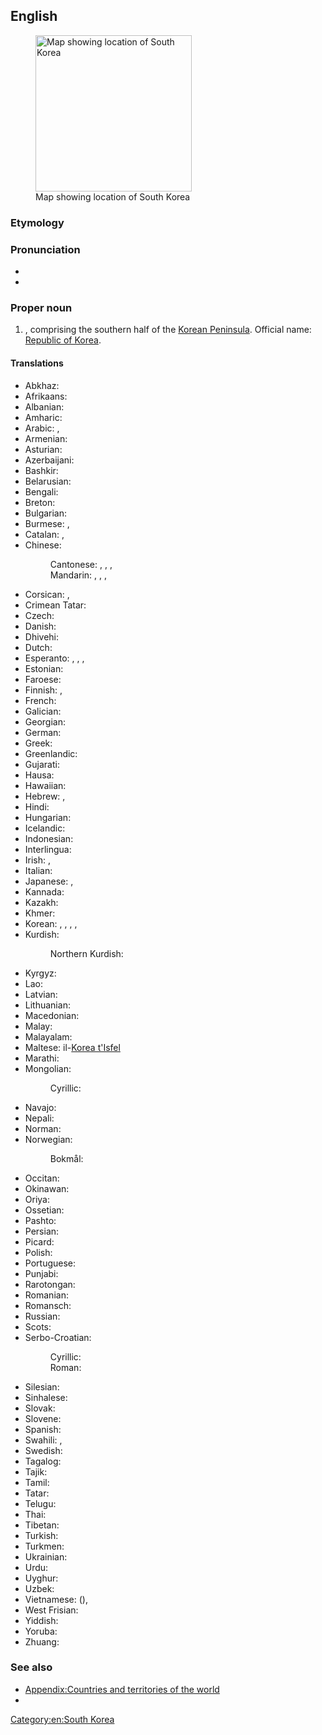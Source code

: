 ==English==
{{wikipedia}}
[[File:Locator map of South Korea.svg|250px|thumb|Map showing location of South Korea]]

===Etymology===
{{rfe|en}}

===Pronunciation===
* {{audio|en|En-us-South Korea.ogg|Audio (US)}}
* {{rhymes|en|iːə}}

===Proper noun===
{{en-proper noun|head=[[south|South]] [[Korea]]}}

# {{senseid|en|Q884}}{{place|en|country|r/East Asia}}, comprising the southern half of the [[Korean Peninsula]]. Official name: [[Republic of Korea]].

====Translations====
{{trans-top|id=Q884|a country in East Asia, comprising the southern half of the Korean Peninsula}}
* Abkhaz: {{t|ab|Аладатәи Кореа}}
* Afrikaans: {{t|af|Suid-Korea}}
* Albanian: {{t|sq|Koreja e Jugut|f}}
* Amharic: {{t|am|ደቡብ ኮርያ}}
* Arabic: {{t|ar|كُورِيَا الْجَنُوبِيَّة|f|tr=kōriyā l-janūbiyya}}, {{t|ar|كُورِيَا الْجَنُوبِيَّة|f}}
* Armenian: {{t|hy|Հարավային Կորեա}}
* Asturian: {{t+|ast|Corea del Sur}}
* Azerbaijani: {{t|az|Cənubi Koreya}}
* Bashkir: {{t|ba|Көньяҡ Корея}}
* Belarusian: {{t|be|Паўднёвая Карэ́я|f}}
* Bengali: {{t+|bn|দক্ষিণ কোরিয়া}}
* Breton: {{t|br|Korea ar Su}}
* Bulgarian: {{t+|bg|Ю́жна Коре́я|f}}
* Burmese: {{t|my|တောင်ကိုရီးယား}}, {{t|my|ကိုရီးယားသမ္မတ}}
* Catalan: {{t+|ca|Corea del Sud|f}},
* Chinese:
*: Cantonese: {{t+|yue|韓國}}, {{t|yue|韩国|tr=hon4 gwok3}}, {{t|yue|南韓}}, {{t|yue|南韩|tr=naam4 hon4}}
*: Mandarin: {{t+|cmn|韓國}}, {{t+|cmn|韩国|tr=Hánguó}}, {{t+|cmn|南韓}}, {{t+|cmn|南韩|tr=Nánhán}}
* Corsican: {{t|co|Corea di u Sudu|f}}, {{t|co|Curea di u Sudu|f}}
* Crimean Tatar: {{t|crh|Cenübiy Koreya}}
* Czech: {{t+|cs|Jižní Korea|f}}
* Danish: {{t+|da|Sydkorea|n}}
* Dhivehi: {{t|dv|ދެކުނު ކޮރެއާ}}
* Dutch: {{t+|nl|Zuid-Korea|n}}
* Esperanto: {{t|eo|Sud-Koreio}}, {{t|eo|Koreio Suda}}, {{t|eo|Koreujo Sud-Koreujo}}, {{t|eo|Koreujo Suda}}
* Estonian: {{t+|et|Lõuna-Korea}}
* Faroese: {{t|fo|Suðurkorea|n}}
* Finnish: {{t+|fi|Etelä-Korea}}, {{t+|fi|Korean tasavalta}}
* French: {{t+|fr|Corée du Sud|f}}
* Galician: {{t+|gl|Corea do Sur}}
* Georgian: {{t|ka|სამხრეთი კორეა}}
* German: {{t+|de|Südkorea|n}}
* Greek: {{t+|el|Νότια Κορέα|f}}
* Greenlandic: {{t|kl|Korea Kujalleq}}
* Gujarati: {{t|gu|દક્ષિણ કોરિયા}}
* Hausa: {{t|ha|Koriya ta Kudu}}
* Hawaiian: {{t|haw|Kōlea Hema}}
* Hebrew: {{t|he|דְּרוֹם קוֹרֵיאָה|f|tr=dróm koréa}}, {{t|he|קוריאה הדרומית|f|tr=koréa ha-dromít}}
* Hindi: {{t+|hi|दक्षिण कोरिया|m}}
* Hungarian: {{t+|hu|Dél-Korea}}
* Icelandic: {{t+|is|Suður-Kórea|f}}
* Indonesian: {{t+|id|Korea Selatan}}
* Interlingua: {{t|ia|Corea del Sud}}
* Irish: {{t|ga|Cóiré Theas|f|alt=An Chóiré Theas}}, {{t|ga|Poblacht na Cóiré|f}}
* Italian: {{t+|it|Corea del Sud|f}}
* Japanese: {{t+|ja|韓国|tr=かんこく, Kankoku}}, {{t|ja|コリア|tr=Koria}}
* Kannada: {{t|kn|ದಕ್ಷಿಣ ಕೊರಿಯಾ}}
* Kazakh: {{t|kk|Оңтүстік Корея}}
* Khmer: {{t+|km|កូរ៉េខាងត្បូង}}
* Korean: {{qualifier|in South Korea}} {{t+|ko|^남한(南韓)}}, {{qualifier|in North Korea}} {{t+|ko|^남조선(南朝鮮)}}, {{t+|ko|^한국(韓國)}}, {{t|ko|^코리아}}, {{t+|ko|^우리나라}}
* Kurdish:
*: Northern Kurdish: {{t+|kmr|Koreya Başûr}}
{{trans-mid}}
* Kyrgyz: {{t+|ky|Түштүк Корея}}
* Lao: {{t|lo|ເກົາຫລີໃຕ້}}
* Latvian: {{t|lv|Dienvidkoreja|f}}
* Lithuanian: {{t+|lt|Pietų Korėja|f}}
* Macedonian: {{t+|mk|Јужна Коре́ја|f}}
* Malay: {{t+|ms|Korea Selatan}}
* Malayalam: {{t|ml|ദക്ഷിണ കൊറിയ}}
* Maltese: il-[[Korea t'Isfel]]
* Marathi: {{t|mr|दक्षिण कोरिया}}
* Mongolian:
*: Cyrillic: {{t+|mn|Өмнөд Солонгос}}
* Navajo: {{t|nv|Shádiʼááhjí Binááʼádaałtsʼózí Dineʼé Bikéyah Yázhí}}
* Nepali: {{t|ne|दक्षिण कोरिया}}
* Norman: {{t|nrf|Corée du Sud|f}}
* Norwegian:
*: Bokmål: {{t+|nb|Sør-Korea|n}}
* Occitan: {{t|oc|Corèa del Sud|f}}
* Okinawan: {{t|ryu|韓国|tr=くゎんくく, Kwankuku}}
* Oriya: {{t|or|ଦକ୍ଷିଣ କୋରିଆ}}
* Ossetian: {{t|os|Хуссар Корей}}
* Pashto: {{t|ps|سويلي کوريا|f|tr=soeli koryā}}
* Persian: {{t+|fa|کره جنوبی|tr=kore-ye jonubi|alt=کرۀ جنوبی}}
* Picard: {{t|pcd|Corée dech Sud}}
* Polish: {{t+|pl|Korea Południowa|f}}
* Portuguese: {{t+|pt|Coreia do Sul|f}}
* Punjabi: {{t|pa|ਦੱਖਣੀ ਕੋਰੀਆ}}
* Rarotongan: {{t|rar|Kōrea Tonga}}
* Romanian: {{t+|ro|Coreea de Sud|f}}
* Romansch: {{t|rm|Corea dal Sid|f}}
* Russian: {{t+|ru|Ю́жная Коре́я|f}}
* Scots: {{t|sco|Sooth Korea}}
* Serbo-Croatian:
*: Cyrillic: {{t|sh|Ју̑жна̄ Корѐја|f}}
*: Roman: {{t+|sh|Jȗžnā Korèja|f}}
* Silesian: {{t|szl|Połedńowo Koryjo|f}}
* Sinhalese: {{t|si|දකුණු කොරියාව}}
* Slovak: {{t|sk|Južná Kórea|f}}
* Slovene: {{t|sl|Južna Koreja|f}}
* Spanish: {{t+|es|Corea del Sur}}
* Swahili: {{t|sw|Korea ya Kusini}}, {{t|sw|Korea Kusini}}
* Swedish: {{t+|sv|Sydkorea|n}}
* Tagalog: {{t|tl|Timog Korea}}
* Tajik: {{t|tg|Қурияи Ҷанубӣ}}
* Tamil: {{t|ta|தென் கொரியா}}
* Tatar: {{t|tt|Көньяк Корея}}
* Telugu: {{t+|te|దక్షిణ కొరియా}}
* Thai: {{t+|th|เกาหลีใต้}}
* Tibetan: {{t|bo|ལྷོ་ཀོ་རི་ཡ}}
* Turkish: {{t+|tr|Güney Kore}}
* Turkmen: {{t|tk|Günorta Koreýa}}
* Ukrainian: {{t+|uk|Півде́нна Коре́я|f}}
* Urdu: {{t|ur|جنوبی کوریا|m|tr=junūbī koriyā}}
* Uyghur: {{t|ug|جەنۇبىي چاۋشيەن}}
* Uzbek: {{t+|uz|Janubiy Koreya}}
* Vietnamese: {{t+|vi|Hàn Quốc}} ({{t|vi|韓國}}), {{t|vi|Nam Hàn}}
* West Frisian: {{t|fy|Súd-Koreä|n}}
* Yiddish: {{t|yi|דרום קאָרעע|f|tr=dorem koree}}
* Yoruba: {{t|yo|Ariwa Kọria}}
* Zhuang: {{t|za|Hanzgoz}}
{{trans-bottom}}

{{trans-see|Republic of Korea}}

===See also===
* [[Appendix:Countries and territories of the world]]
* {{list:countries of Asia/en}}{{topics|en|Countries in Asia}}

[[Category:en:South Korea]]